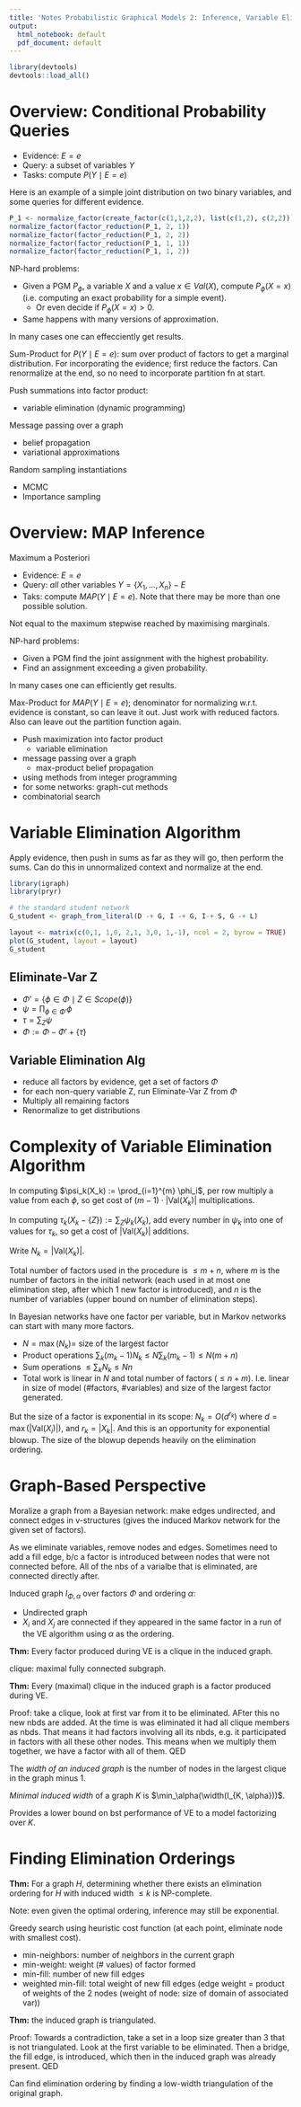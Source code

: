 ```yaml
---
title: 'Notes Probabilistic Graphical Models 2: Inference, Variable Elimination'
output:
  html_notebook: default
  pdf_document: default
---
```

```r
library(devtools)
devtools::load_all()
```

# Overview: Conditional Probability Queries

- Evidence: $E = e$
- Query: a subset of variables $Y$
- Tasks: compute $P(Y \mid E = e)$

Here is an example of a simple joint distribution on two binary variables, and
some queries for different evidence.

```r
P_1 <- normalize_factor(create_factor(c(1,1,2,2), list(c(1,2), c(2,2))))
normalize_factor(factor_reduction(P_1, 2, 1))
normalize_factor(factor_reduction(P_1, 2, 2))
normalize_factor(factor_reduction(P_1, 1, 1))
normalize_factor(factor_reduction(P_1, 1, 2))
```


NP-hard problems:

- Given a PGM $P_\phi$, a variable $X$ and a value $x \in Val(X)$, compute
  $P_\phi(X = x)$ (i.e. computing an exact probability for a simple event).
  - Or even decide if $P_\phi(X = x) > 0$.
- Same happens with many versions of approximation.

In many cases one can effecciently get results.

Sum-Product for $P(Y \mid E = e)$: sum over product of factors to get a marginal
distribution.  For incorporating the evidence; first reduce the factors.  Can
renormalize at the end, so no need to incorporate partition fn at start.

Push summations into factor product:

- variable elimination (dynamic programming)

Message passing over a graph

- belief propagation
- variational approximations

Random sampling instantiations

- MCMC
- Importance sampling

# Overview: MAP Inference

Maximum a Posteriori

- Evidence: $E = e$
- Query: *all* other variables $Y = \{X_1, \ldots, X_n\} - E$
- Taks: compute $MAP(Y \mid E = e)$.  Note that there may be more than one
  possible solution.
  
Not equal to the maximum stepwise reached by maximising marginals.

NP-hard problems:

- Given a PGM find the joint assignment with the highest probability.
- Find an assignment exceeding a given probability.

In many cases one can efficiently get results.

Max-Product for $MAP(Y \mid E = e)$; denominator for normalizing w.r.t. evidence
is constant, so can leave it out.  Just work with reduced factors.  Also can
leave out the partition function again.

- Push maximization into factor product
    - variable elimination
- message passing over a graph
    - max-product belief propagation
- using methods from integer programming
- for some networks: graph-cut methods
- combinatorial search

# Variable Elimination Algorithm

Apply evidence, then push in sums as far as they will go, then perform the
sums.  Can do this in unnormalized context and normalize at the end.

```r
library(igraph)
library(pryr)

# the standard student network
G_student <- graph_from_literal(D -+ G, I -+ G, I-+ S, G -+ L)

layout <- matrix(c(0,1, 1,0, 2,1, 3,0, 1,-1), ncol = 2, byrow = TRUE)
plot(G_student, layout = layout)
G_student
```


## Eliminate-Var Z

- $\Phi' = \{ \phi \in \Phi \mid Z \in Scope(\phi) \}$
- $\psi = \prod_{\phi \in \Phi'} \phi$
- $\tau = \sum_Z \psi$
- $\Phi := \Phi - \Phi' + \{\tau\}$

## Variable Elimination Alg
- reduce all factors by evidence, get a set of factors $\Phi$
- for each non-query variable Z, run Eliminate-Var Z from $\Phi$
- Multiply all remaining factors
- Renormalize to get distributions

# Complexity of Variable Elimination Algorithm

In computing $\psi_k(X_k) := \prod_{i=1}^{m} \phi_i$, per row multiply
a value from each $\phi$, so get cost of $(m - 1) \cdot | \mathrm{Val}(X_k) |$
multiplications.

In computing $\tau_k(X_k - \{Z\}) := \sum_Z \psi_k(X_k)$, add every number in
$\psi_k$ into one of values for $\tau_k$, so get a cost of $|\mathrm{Val}(X_k)|$
additions.

Write $N_k = |\mathrm{Val}(X_k)|$.

Total number of factors used in the procedure is $\leq m + n$, where $m$ is
the number of factors in the initial network (each used in at most one
elimination step, after which $1$ new factor is introduced), and $n$ is the
number of variables (upper bound on number of elimination steps).

In Bayesian networks have one factor per variable, but in Markov networks can
start with many more factors.

- $N = \max(N_k) =$ size of the largest factor
- Product operations $\sum_k (m_k - 1) N_k \leq N \sum_k (m_k - 1) \leq N (m + n)$
- Sum operations $\leq \sum_k N_k \leq N n$
- Total work is linear in $N$ and total number of factors ($\leq n + m$).  I.e.
  linear in size of model (#factors, #variables) and size of the largest factor
  generated.

But the size of a factor is exponential in its scope: $N_k = O(d^{r_k})$ where
$d = \max(|\mathrm{Val}(X_i)|)$, and $r_k = |X_k|$. And this is an opportunity
for exponential blowup.  The size of the blowup depends heavily on the
elimination ordering.

# Graph-Based Perspective

Moralize a graph from a Bayesian network: make edges undirected, and connect
edges in v-structures (gives the induced Markov network for the given set of
factors).

As we eliminate variables, remove nodes and edges.  Sometimes need to add a
fill edge, b/c a factor is introduced between nodes that were not connected
before.  All of the nbs of a varialbe that is eliminated, are connected directly
after.

Induced graph $I_{\Phi, \alpha}$ over factors $\Phi$ and ordering $\alpha$:

- Undirected graph
- $X_i$ and $X_j$ are connected if they appeared in the same factor in a run of
  the VE algorithm using $\alpha$ as the ordering.

**Thm:** Every factor produced during VE is a clique in the induced graph.

clique: maximal fully connected subgraph.

**Thm:** Every (maximal) clique in the induced graph is a factor produced during
VE.

Proof: take a clique, look at first var from it to be eliminated.  AFter this
no new nbds are added.  At the time is was eliminated it had all clique members
as nbds.  That means it had factors involving all its nbds, e.g. it participated
in factors with all these other nodes.  This means when we multiply them
together, we have a factor with all of them. QED

The *width of an induced graph* is the number of nodes in the largest clique in
the graph minus 1.

*Minimal induced width* of a graph $K$ is $\min_\alpha(\width(I_{K, \alpha}))$.

Provides a lower bound on bst performance of VE to a model factorizing over $K$.

# Finding Elimination Orderings

**Thm:** For a graph $H$, determining whether there exists an elimination
ordering for $H$ with induced width $\leq k$ is NP-complete.

Note: even given the optimal ordering, inference may still be exponential.

Greedy search using heuristic cost function (at each point, eliminate node
with smallest cost).

- min-neighbors: number of neighbors in the current graph
- min-weight: weight (# values) of factor formed
- min-fill: number of new fill edges
- weighted min-fill: total weight of new fill edges (edge weight = product of
  weights of the 2 nodes (weight of node: size of domain of associated var))

**Thm:** the induced graph is triangulated.

Proof: Towards a contradiction, take a set in a loop size greater than 3 that is not
triangulated.  Look at the first variable to be eliminated.  Then a bridge, the
fill edge, is introduced, which then in the induced graph was already present.
QED

Can find elimination ordering by finding a low-width triangulation of the
original graph.
